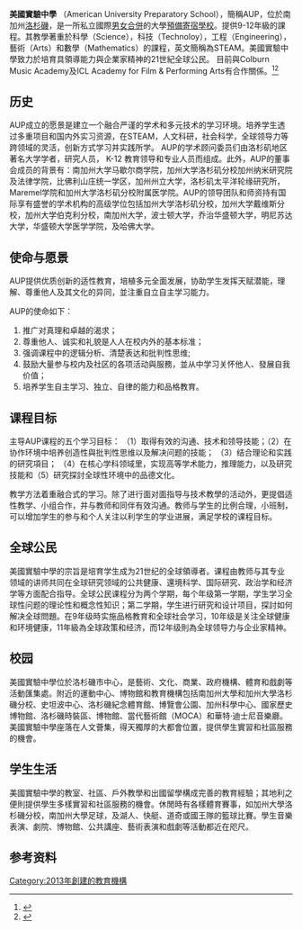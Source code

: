 {{Infobox school
| name = 美国实验中学 (American University Preparatory School)
| image = [[File:AUP_143x107.jpg|File:AUP 143x107.jpg]]
| alt = 
| caption = 
| motto = 
| address = 345 South Figueroa Street,<br />Los Angeles, California
| country = 美国洛杉矶
| coordinates = 
| established = 2013
| opened = 
| type = 私立中学
| district = 
| grades = 國三至高三
| superintendent = 
| principal = Gary Woods博士
| viceprincipal = 
| enrollment =
| faculty = 
| campus type =
| campus size = 
| mascot =
| newspaper = 
| colors =
| website = http://www.aupschool.org
| feeders = 
}}

'''美國實驗中學''' （American University Preparatory School），簡稱AUP，位於南加州[[洛杉磯|洛杉磯]]，是一所私立國際[[男女同校|男女合併]]的大學[[預科學校|預備]][[寄宿學校|寄宿學校]]。提供9-12年級的課程。其教學著重於科學（Science），科技（Technoloy），工程（Engineering），藝術（Arts）和數學（Mathematics）的課程，英文簡稱為STEAM。美國實驗中學致力於培育具領導能力與企業家精神的21世紀全球公民。 目前與Colburn Music Academy及ICL Academy for Film & Performing Arts有合作關係。<ref name=aups>{{cite web|title=American University Preparatory School|url=http://www.aupschool.org/|publisher=aupschool.org|accessdate=25 September 2013}}</ref><ref name=google>{{cite web|title=american university preparatory school|url=http://books.google.com.np/books?id=HpGaAAAAIAAJ&pg=PA39&lpg=PA39&dq=american+university+preparatory+school&source=bl&ots=ryIYRZZS6h&sig=pJyrpTXyqRUI9oK3EE5_8EusM_A&hl=en&sa=X&ei=R35CUqSlMs7irAfF54CgBw&ved=0CDQQ6AEwAjge#v=onepage&q=american%20university%20preparatory%20school&f=false|publisher=google.com.np|accessdate=25 September 2013}}</ref>

==历史==
AUP成立的愿景是建立一个融合严谨的学术和多元技术的学习环境。培养学生透过多重项目和国内外实习资源，在STEAM，人文科研，社会科学，全球领导力等跨领域的灵活，创新方式学习并实践所学。 AUP的学术顾问委员们由洛杉矶地区著名大学学者，研究人员， K-12 教育领导和专业人员而组成。此外，AUP的董事会成员的背景有：南加州大学马歇尔商学院，加州大学洛杉矶分校加州纳米研究院及法律学院，比佛利山庄统一学区，加州州立大学，洛杉矶太平洋轮缘研究所，Maremel学院和加州大学洛杉矶分校附属医学院。AUP的领导团队和师资持有国际享有盛誉的学术机构的高级学位包括加州大学洛杉矶分校，加州大学戴维斯分校，加州大学伯克利分校，南加州大学，波士顿大学，乔治华盛顿大学，明尼苏达大学，华盛顿大学医学学院，及哈佛大学。

==使命与愿景==
AUP提供优质创新的适性教育，培植多元全面发展，协助学生发挥天赋潜能，理解、尊重他人及其文化的异同，並注重自立自主学习能力。

AUP的使命如下：

#	推广对真理和卓越的渴求；
#	尊重他人、诚实和礼貌是人人在校内外的基本标准；
#	强调课程中的逻辑分析、清楚表达和批判性思维;
#	鼓励大量参与校内及社区的各项活动與服務，並从中学习关怀他人、發展自我价值；
#	培养学生自主学习、独立、自律的能力和品格教育。

==课程目标==
主导AUP课程的五个学习目标： （1）取得有效的沟通、技术和领导技能；（2）在协作环境中培养创造性與批判性思维以及解决问题的技能； （3）结合理论和实践的研究項目； （4）在核心学科领域里，实现高等学术能力，推理能力，以及研究技能和（5）研究探討全球性环境中的品德文化。

教学方法着重融合式的学习。除了进行面对面指导与技术教學的活动外，更提倡适性教学、小组合作，并与教师和同伴有效沟通。教师与学生的比例合理，小班制，可以增加学生的参与和个人关注以利学生的学业进展，满足学校的课程目标。

==全球公民==
美國實驗中學的宗旨是培育学生成为21世纪的全球領導者。课程由教师与其专业领域的讲师共同在全球研究领域的公共健康、還境科学、国际研究、政治学和经济学等方面配合指导。全球公民课程分为两个学期，每个年级第一学期，学生学习全球性问题的理论性和概念性知识；第二学期，学生进行研究和设计项目，探討如何解决全球問題。在9年级時实施品格教育和全球社会学习，10年级是关注全球健康和环境健康，11年級為全球政策和经济，而12年级則為全球领导力与企业家精神。

==校园==
美國實驗中學位於洛杉磯市中心，是藝術、文化、商業、政府機構、體育和戲劇等活動匯集處。附近的運動中心、博物館和教育機構包括南加州大學和加州大學洛杉磯分校、史坦波中心、洛杉磯紀念體育館、博覽會公園、加州科學中心、國家歷史博物館、洛杉磯時裝區、博物館、當代藝術館（MOCA）和華特·迪士尼音樂廳。美國實驗中學座落在人文薈集，得天獨厚的大都會位置，提供學生實習和社區服務的機會。

==学生生活==
美國實驗中學的教室、社區、戶外教學和出國留學構成完善的教育經驗；其地利之便則提供學生多樣實習和社區服務的機會。休閒時有各樣體育賽事，如加州大學洛杉磯分校，南加州大學足球，及湖人、快艇、道奇或國王隊的籃球比賽。學生音樂表演、劇院、博物館、公共講座、藝術表演和戲劇等活動都近在咫尺。

==参考资料==
{{Reflist}}  

{{coord|34.054629|-118.255559|type:edu_globe:earth_region:US-CA|display=title}}

[[Category:2013年創建的教育機構|Category:2013年創建的教育機構]]